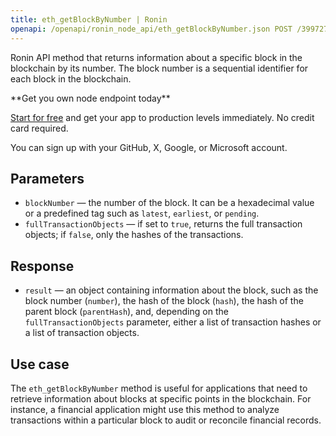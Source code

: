---
title: eth_getBlockByNumber | Ronin
openapi: /openapi/ronin_node_api/eth_getBlockByNumber.json POST /3997273fc956a67dc6982384500e669e
---

Ronin API method that returns information about a specific block in the blockchain by its number. The block number is a sequential identifier for each block in the blockchain.

<Check>
**Get you own node endpoint today**

[Start for free](https://console.chainstack.com/) and get your app to production levels immediately. No credit card required.

You can sign up with your GitHub, X, Google, or Microsoft account.
</Check>


## Parameters

* `blockNumber` — the number of the block. It can be a hexadecimal value or a predefined tag such as `latest`, `earliest`, or `pending`.
* `fullTransactionObjects` — if set to `true`, returns the full transaction objects; if `false`, only the hashes of the transactions.

## Response

* `result` — an object containing information about the block, such as the block number (`number`), the hash of the block (`hash`), the hash of the parent block (`parentHash`), and, depending on the `fullTransactionObjects` parameter, either a list of transaction hashes or a list of transaction objects.

## Use case

The `eth_getBlockByNumber` method is useful for applications that need to retrieve information about blocks at specific points in the blockchain. For instance, a financial application might use this method to analyze transactions within a particular block to audit or reconcile financial records.
